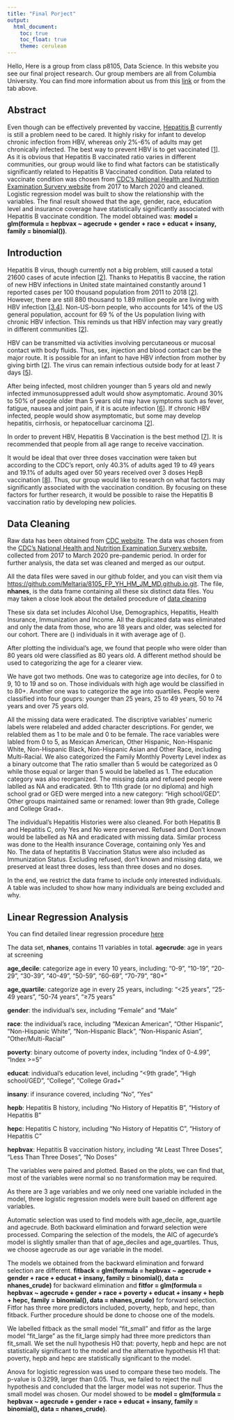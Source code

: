 ```yaml
---
title: "Final Porject"
output:
  html_document:
    toc: true
    toc_float: true
    theme: cerulean
---
```


Hello,
Here is a group from class p8105, Data Science. In this website you see our final project research. 
Our group members are all from Columbia University. You can find more information about us from this [link](about.html) or from the tab above. 

## Abstract ##
Even though can be effectively prevented by vaccine, [Hepatitis B](https://www.cdc.gov/hepatitis/hbv/index.htm) currently is still a problem need to be cared. It highly risky for infant to develop chronic infection from HBV, whereas only 2%-6% of adults may get chronically infected. The best way to prevent HBV is to get vaccinated [[1](https://www.cdc.gov/hepatitis/hbv/index.htm)]. As it is obvious that Hepatitis B vaccinated ratio varies in different communities, our group would like to find what factors can be statistically significantly related to Hepatitis B Vaccinated condition. Data related to vaccinate condition was chosen from [CDC's National Health and Nutrition Examination Survery website](https://wwwn.cdc.gov/Nchs/Nhanes/2017-2018/P_HIQ.htm) from 2017 to March 2020 and cleaned. Logistic regression model was built to show the relationship with the variables. The final result showed that the age, gender, race, education level and insurance coverage have statistically significantly associated with Hepatitis B vaccinate condition. The model obtained was: __model = glm(formula = hepbvax ~ agecrude + gender + race + educat + insany, family = binomial())__.

## Introduction ## 
Hepatitis B virus, though currently not a big problem, still caused a total 21600 cases of acute infection [[2](https://www.cdc.gov/hepatitis/hbv/hbvfaq.htm#overview)]. Thanks to Hepatitis B vaccine, the ration of new HBV infections in United state maintained constantly around 1 reported cases per 100 thousand population from 2011 to 2018 [[2](https://www.cdc.gov/hepatitis/hbv/hbvfaq.htm#overview)]. However, there are still 880 thousand to 1.89 million people are living with HBV infection [[3](https://pubmed.ncbi.nlm.nih.gov/34097776/),[4](https://pubmed.ncbi.nlm.nih.gov/33655536/)]. Non-US-born people, who accounts for 14% of the US general population, account for 69 % of the Us population living with chronic HBV infection. This reminds us that HBV infection may vary greatly in different communities [[2](https://www.cdc.gov/hepatitis/hbv/hbvfaq.htm#overview)]. 

HBV can be transmitted via activities involving percutaneous or mucosal contact with body fluids. Thus, sex, injection and blood contact can be the major route. It is possible for an infant to have HBV infection from mother by giving birth [[2](https://www.cdc.gov/hepatitis/hbv/hbvfaq.htm#overview)]. The virus can remain infectious outside body for at least 7 days [[5](https://pubmed.ncbi.nlm.nih.gov/6111645/)]. 

After being infected, most children younger than 5 years old and newly infected immunosuppressed adult would show asymptomatic. Around 30% to 50% of people older than 5 years old may have symptoms such as fever, fatigue, nausea and joint pain, if it is acute infection [[6](https://pubmed.ncbi.nlm.nih.gov/18096267/)]. If chronic HBV infected, people would show asymptomatic, but some may develop hepatitis, cirrhosis, or hepatocelluar carcinoma [[2](https://www.cdc.gov/hepatitis/hbv/hbvfaq.htm#overview)].

In order to prevent HBV, Hepatitis B Vaccination is the best method [[7](https://www.cdc.gov/mmwr/volumes/67/rr/rr6701a1.htm)]. It is recommended that people from all age range to receive vaccination. 

It would be ideal that over three doses vaccination were taken but according to the CDC's report, only 40.3% of adults aged 19 to 49 years and 19.1% of adults aged over 50 years received over 3 doses HepB vaccination [[8](https://www.cdc.gov/mmwr/volumes/71/wr/pdfs/mm7113a1-h.pdf)]. Thus, our group would like to research on what factors may significantly associated with the vaccination condition. By focusing on these factors for further research, it would be possible to raise the Hepatitis B vaccination ratio by developing new policies. 


## Data Cleaning ## 
Raw data has been obtained from [CDC website](https://www.cdc.gov/). The data was chosen from the [CDC's National Health and Nutrition Examination Survery website](https://wwwn.cdc.gov/Nchs/Nhanes/2017-2018/P_HIQ.htm), collected from 2017 to March 2020 pre-pandemic period. In order for further analysis, the data set was cleaned and merged as our output. 

All the data files were saved in our github folder, and you can visit them via [https://github.com/Meltaria/8105_FP_YH_HM_JM_MD.github.io.git](https://github.com/Meltaria/8105_FP_YH_HM_JM_MD.github.io.git). The file, __nhanes__, is the data frame containing all these six distinct data files. You may taken a close look about the detailed procedure of [data cleaning](data_cleaning.html)

These six data set includes Alcohol Use, Demographics, Hepatitis, Health Insurance, Immunization and Income. All the duplicated data was eliminated and only the data from those, who are 18 years and older, was selected for our cohort. There are () individuals in it with average age of ().  

After plotting the individual's age, we found that people who were older than 80 years old were classified as 80 years old. A different method should be used to categorizing the age for a clearer view. 

We have got two methods. One was to categorize age into deciles, for 0 to 9, 10 to 19 and so on. Those individuals with high age would be classified in to 80+. Another one was to categorize the age into quartiles. People were classified into four gouprs: younger than 25 years, 25 to 49 years, 50 to 74 years and over 75 years old.

All the missing data were eradicated. The discriptive variables' numeric labels were relabeled and added character descriptions. For gender, we relabled them as 1 to be male and 0 to be female. The race variables were labled from 0 to 5, as Mexican American, Other Hispanic, Non-Hispanic White, Non-Hispanic Black, Non-Hispanic Asian and Other Race, including Multi-Racial. We also categorized the Family Monthly Poverty Level index as a binary outcome that The ratio smaller than 5 would be categorized as 0 while those equal or larger than 5 would be labelled as 1. The education category was also reorganized. The missing data and refused people were lablled as NA and eradicated. 9th to 11th grade (or no diploma) and high school grad or GED were merged into a new category: "High school/GED". Other groups maintained same or renamed: lower than 9th grade, College and College Grad+. 

The individual's Hepatitis Histories were also cleaned. For both Hepatitis B and Hepatitis C, only Yes and No were preserved. Refused and Don't known would be labelled as NA and eradicated with missing data. Similar process was done to the Health insurance Coverage, containing only Yes and No. The data of heptatitis B Vaccination Status were also included as Immunization Status. Excluding refused, don't known and missing data, we preserved at least three doses, less than three doses and no doses. 

In the end, we restrict the data frame to include only interested individuals. A table was included to show how many individuals are being excluded and why. 

## Linear Regression Analysis ## 

You can find detailed linear regression procedure [here](linear-regression.html)

The  data set, __nhanes__, contains 11 variables in total. 
  __agecrude__: age in years at screening
  
  __age_decile__: categorize age in every 10 years, including: "0-9", "10-19", "20-29", "30-39", "40-49", "50-59", "60-69", "70-79", "80+"
  
  __age_quartile__: categorize age in every 25 years, including: "<25 years", "25-49 years", "50-74 years", "≥75 years"
  
  __gender__: the individual's sex, including "Female" and "Male"
  
  __race__: the individual's race, including "Mexican American", "Other Hispanic", "Non-Hispanic White", "Non-Hispanic Black", "Non-Hispanic Asian", "Other/Multi-Racial"
  
  __poverty__: binary outcome of poverty index, including "Index of 0-4.99", "Index >=5"
  
  __educat__: individual's education level, including "<9th grade", "High school/GED", "College", "College Grad+"
  
  __insany__: if insurance covered, including "No", "Yes"
  
  __hepb__: Hepatitis B history, including "No History of Hepatitis B", "History of Hepatitis B"
  
  __hepc__: Hepatitis C history, including "No History of Hepatitis C", "History of Hepatitis C"
  
  __hepbvax__: Hepatitis B vaccination history, including "At Least Three Doses", "Less Than Three Doses", "No Doses"

The variables were paired and plotted. Based on the plots, we can find that, most of the variables were normal so no transformation may be required.

As there are 3 age variables and we only need one variable included in the model, three logistic regression models were built based on different age variables. 

Automatic selection was used to find models with age_decile, age_quartile and agecrude. Both backward elimination and forward selection were processed. Comparing the selection of the models, the AIC of agecurde's model is slightly smaller than that of age_deciles and age_quartiles. Thus, we choose agecrude as our age variable in the model.

The models we obtained from the backward elimination and forward selection are different.
__fitback = glm(formula = hepbvax ~ agecrude + gender + race + educat + insany, family = binomial(), data = nhanes_crude)__ for backward elimination and __fitfor = glm(formula = hepbvax ~ agecrude + gender + race + poverty + educat + insany + hepb + hepc, family = binomial(), data = nhanes_crude)__ for forward selection. Fitfor has three more predictors included, poverty, hepb, and hepc, than fitback. Further procedure should be done to choose one of the models. 

We labelled fitback as the small model "fit_small" and fitfor as the large model "fit_large" as the fit_large simply had three more predictors than fit_small. 
We set the null hypothesis H0 that: poverty, hepb and hepc are not statistically significant to the model and the alternative hypothesis H1 that: poverty, hepb and hepc are statistically significant to the model. 

Anova for logistic regression was used to compare these two models. The p-value is 0.3299, larger than 0.05. Thus, we failed to reject the null hypothesis and concluded that the larger model was not superior. Thus the small model was chosen. Our model showed to be __model = glm(formula = hepbvax ~ agecrude + gender + race + educat + insany, family = binomial(), data = nhanes_crude)__. 






